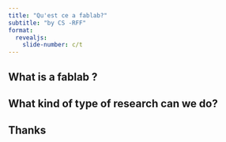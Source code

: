 ```yaml
---
title: "Qu'est ce a fablab?"
subtitle: "by CS -RFF"
format:
  revealjs:
    slide-number: c/t
---
```



## What is a fablab ? {.center}

## What kind of type of research can we do? {.center}

## Thanks
